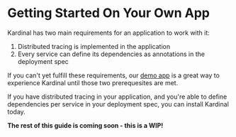 # Getting Started On Your Own App

Kardinal has two main requirements for an application to work with it:
1. Distributed tracing is implemented in the application
2. Every service can define its dependencies as annotations in the deployment spec

If you can't yet fulfill these requirements, our [demo app](getting-started/demo) is a great way to experience Kardinal until those two prerequesites are met.

If you have distributed tracing in your application, and you're able to define dependencies per service in your deployment spec, you can install Kardinal today.

**The rest of this guide is coming soon - this is a WIP!**